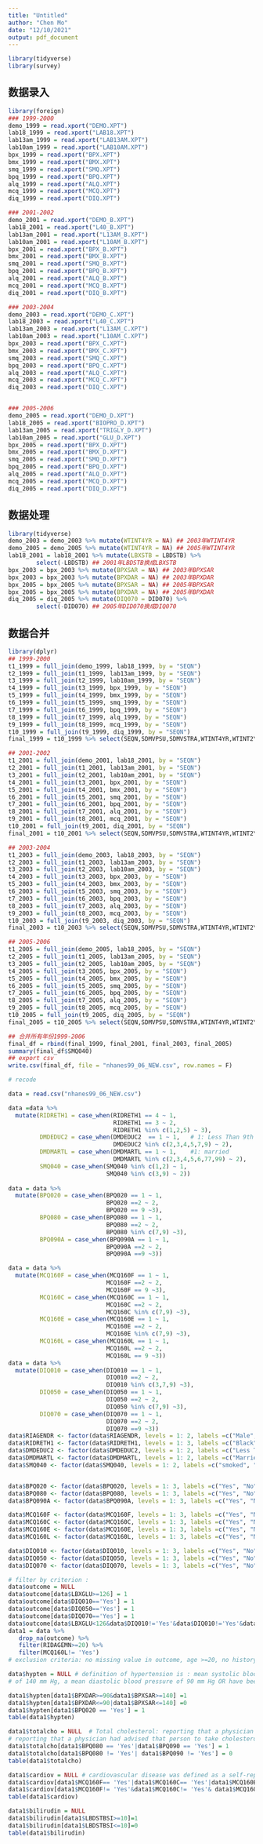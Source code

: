 ```yaml
---
title: "Untitled"
author: "Chen Mo"
date: "12/10/2021"
output: pdf_document
---
```

```r
library(tidyverse)
library(survey)
```
## 数据录入
```r
library(foreign)
### 1999-2000
demo_1999 = read.xport("DEMO.XPT")
lab18_1999 = read.xport("LAB18.XPT")
lab13am_1999 = read.xport("LAB13AM.XPT")
lab10am_1999 = read.xport("LAB10AM.XPT")
bpx_1999 = read.xport("BPX.XPT")
bmx_1999 = read.xport("BMX.XPT")
smq_1999 = read.xport("SMQ.XPT")
bpq_1999 = read.xport("BPQ.XPT")
alq_1999 = read.xport("ALQ.XPT")
mcq_1999 = read.xport("MCQ.XPT")
diq_1999 = read.xport("DIQ.XPT")

### 2001-2002
demo_2001 = read.xport("DEMO_B.XPT")
lab18_2001 = read.xport("L40_B.XPT")
lab13am_2001 = read.xport("L13AM_B.XPT")
lab10am_2001 = read.xport("L10AM_B.XPT")
bpx_2001 = read.xport("BPX_B.XPT")
bmx_2001 = read.xport("BMX_B.XPT")
smq_2001 = read.xport("SMQ_B.XPT")
bpq_2001 = read.xport("BPQ_B.XPT")
alq_2001 = read.xport("ALQ_B.XPT")
mcq_2001 = read.xport("MCQ_B.XPT")
diq_2001 = read.xport("DIQ_B.XPT")

### 2003-2004
demo_2003 = read.xport("DEMO_C.XPT")
lab18_2003 = read.xport("L40_C.XPT")
lab13am_2003 = read.xport("L13AM_C.XPT")
lab10am_2003 = read.xport("L10AM_C.XPT")
bpx_2003 = read.xport("BPX_C.XPT")
bmx_2003 = read.xport("BMX_C.XPT")
smq_2003 = read.xport("SMQ_C.XPT")
bpq_2003 = read.xport("BPQ_C.XPT")
alq_2003 = read.xport("ALQ_C.XPT")
mcq_2003 = read.xport("MCQ_C.XPT")
diq_2003 = read.xport("DIQ_C.XPT")


### 2005-2006
demo_2005 = read.xport("DEMO_D.XPT")
lab18_2005 = read.xport("BIOPRO_D.XPT")
lab13am_2005 = read.xport("TRIGLY_D.XPT")
lab10am_2005 = read.xport("GLU_D.XPT")
bpx_2005 = read.xport("BPX_D.XPT")
bmx_2005 = read.xport("BMX_D.XPT")
smq_2005 = read.xport("SMQ_D.XPT")
bpq_2005 = read.xport("BPQ_D.XPT")
alq_2005 = read.xport("ALQ_D.XPT")
mcq_2005 = read.xport("MCQ_D.XPT")
diq_2005 = read.xport("DIQ_D.XPT")
```

## 数据处理
```r
library(tidyverse)
demo_2003 = demo_2003 %>% mutate(WTINT4YR = NA) ## 2003年WTINT4YR
demo_2005 = demo_2005 %>% mutate(WTINT4YR = NA) ## 2005年WTINT4YR
lab18_2001 = lab18_2001 %>% mutate(LBXSTB = LBDSTB) %>% 
        select(-LBDSTB) ## 2001年LBDSTB换成LBXSTB
bpx_2003 = bpx_2003 %>% mutate(BPXSAR = NA) ## 2003年BPXSAR
bpx_2003 = bpx_2003 %>% mutate(BPXDAR = NA) ## 2003年BPXDAR
bpx_2005 = bpx_2005 %>% mutate(BPXSAR = NA) ## 2005年BPXSAR
bpx_2005 = bpx_2005 %>% mutate(BPXDAR = NA) ## 2005年BPXDAR
diq_2005 = diq_2005 %>% mutate(DIQ070 = DID070) %>% 
        select(-DID070) ## 2005年DID070换成DIQ070
```

## 数据合并
```r
library(dplyr)
## 1999-2000
t1_1999 = full_join(demo_1999, lab18_1999, by = "SEQN")
t2_1999 = full_join(t1_1999, lab13am_1999, by = "SEQN")
t3_1999 = full_join(t2_1999, lab10am_1999, by = "SEQN")
t4_1999 = full_join(t3_1999, bpx_1999, by = "SEQN")
t5_1999 = full_join(t4_1999, bmx_1999, by = "SEQN")
t6_1999 = full_join(t5_1999, smq_1999, by = "SEQN")
t7_1999 = full_join(t6_1999, bpq_1999, by = "SEQN")
t8_1999 = full_join(t7_1999, alq_1999, by = "SEQN")
t9_1999 = full_join(t8_1999, mcq_1999, by = "SEQN")
t10_1999 = full_join(t9_1999, diq_1999, by = "SEQN")
final_1999 = t10_1999 %>% select(SEQN,SDMVPSU,SDMVSTRA,WTINT4YR,WTINT2YR,RIDAGEMN,RIAGENDR,RIDRETH1,DMDEDUC2,DMDMARTL,LBDSTBSI,LBXTR,LBXGLU,BMXWAIST,BMXBMI,BPXSAR,BPXDAR,SMQ040,BPQ020,BPQ080,BPQ090A,ALQ120Q,ALQ130,MCQ160F,MCQ160C,MCQ160E,MCQ160L,DIQ010,DIQ050,DIQ070)

## 2001-2002
t1_2001 = full_join(demo_2001, lab18_2001, by = "SEQN")
t2_2001 = full_join(t1_2001, lab13am_2001, by = "SEQN")
t3_2001 = full_join(t2_2001, lab10am_2001, by = "SEQN")
t4_2001 = full_join(t3_2001, bpx_2001, by = "SEQN")
t5_2001 = full_join(t4_2001, bmx_2001, by = "SEQN")
t6_2001 = full_join(t5_2001, smq_2001, by = "SEQN")
t7_2001 = full_join(t6_2001, bpq_2001, by = "SEQN")
t8_2001 = full_join(t7_2001, alq_2001, by = "SEQN")
t9_2001 = full_join(t8_2001, mcq_2001, by = "SEQN")
t10_2001 = full_join(t9_2001, diq_2001, by = "SEQN")
final_2001 = t10_2001 %>% select(SEQN,SDMVPSU,SDMVSTRA,WTINT4YR,WTINT2YR,RIDAGEMN,RIAGENDR,RIDRETH1,DMDEDUC2,DMDMARTL,LBDSTBSI,LBXTR,LBXGLU,BMXWAIST,BMXBMI,BPXSAR,BPXDAR,SMQ040,BPQ020,BPQ080,BPQ090A,ALQ120Q,ALQ130,MCQ160F,MCQ160C,MCQ160E,MCQ160L,DIQ010,DIQ050,DIQ070)

## 2003-2004
t1_2003 = full_join(demo_2003, lab18_2003, by = "SEQN")
t2_2003 = full_join(t1_2003, lab13am_2003, by = "SEQN")
t3_2003 = full_join(t2_2003, lab10am_2003, by = "SEQN")
t4_2003 = full_join(t3_2003, bpx_2003, by = "SEQN")
t5_2003 = full_join(t4_2003, bmx_2003, by = "SEQN")
t6_2003 = full_join(t5_2003, smq_2003, by = "SEQN")
t7_2003 = full_join(t6_2003, bpq_2003, by = "SEQN")
t8_2003 = full_join(t7_2003, alq_2003, by = "SEQN")
t9_2003 = full_join(t8_2003, mcq_2003, by = "SEQN")
t10_2003 = full_join(t9_2003, diq_2003, by = "SEQN")
final_2003 = t10_2003 %>% select(SEQN,SDMVPSU,SDMVSTRA,WTINT4YR,WTINT2YR,RIDAGEMN,RIAGENDR,RIDRETH1,DMDEDUC2,DMDMARTL,LBDSTBSI,LBXTR,LBXGLU,BMXWAIST,BMXBMI,BPXSAR,BPXDAR,SMQ040,BPQ020,BPQ080,BPQ090A,ALQ120Q,ALQ130,MCQ160F,MCQ160C,MCQ160E,MCQ160L,DIQ010,DIQ050,DIQ070)

## 2005-2006
t1_2005 = full_join(demo_2005, lab18_2005, by = "SEQN")
t2_2005 = full_join(t1_2005, lab13am_2005, by = "SEQN")
t3_2005 = full_join(t2_2005, lab10am_2005, by = "SEQN")
t4_2005 = full_join(t3_2005, bpx_2005, by = "SEQN")
t5_2005 = full_join(t4_2005, bmx_2005, by = "SEQN")
t6_2005 = full_join(t5_2005, smq_2005, by = "SEQN")
t7_2005 = full_join(t6_2005, bpq_2005, by = "SEQN")
t8_2005 = full_join(t7_2005, alq_2005, by = "SEQN")
t9_2005 = full_join(t8_2005, mcq_2005, by = "SEQN")
t10_2005 = full_join(t9_2005, diq_2005, by = "SEQN")
final_2005 = t10_2005 %>% select(SEQN,SDMVPSU,SDMVSTRA,WTINT4YR,WTINT2YR,RIDAGEMN,RIAGENDR,RIDRETH1,DMDEDUC2,DMDMARTL,LBDSTBSI,LBXTR,LBXGLU,BMXWAIST,BMXBMI,BPXSAR,BPXDAR,SMQ040,BPQ020,BPQ080,BPQ090A,ALQ120Q,ALQ130,MCQ160F,MCQ160C,MCQ160E,MCQ160L,DIQ010,DIQ050,DIQ070)

## 合并所有年份1999-2006
final_df = rbind(final_1999, final_2001, final_2003, final_2005)
summary(final_df$SMQ040)
## export csv
write.csv(final_df, file = "nhanes99_06_NEW.csv", row.names = F)
```

```r
# recode

data = read.csv("nhanes99_06_NEW.csv")

data =data %>% 
  mutate(RIDRETH1 = case_when(RIDRETH1 == 4 ~ 1,
                              RIDRETH1 == 3 ~ 2,
                              RIDRETH1 %in% c(1,2,5) ~ 3),
         DMDEDUC2 = case_when(DMDEDUC2  == 1 ~ 1,   # 1: Less Than 9th Grade
                              DMDEDUC2 %in% c(2,3,4,5,7,9) ~ 2),
         DMDMARTL = case_when(DMDMARTL == 1 ~ 1,    #1: married
                              DMDMARTL %in% c(2,3,4,5,6,77,99) ~ 2),
         SMQ040 = case_when(SMQ040 %in% c(1,2) ~ 1,
                            SMQ040 %in% c(3,9) ~ 2))
         
data = data %>% 
  mutate(BPQ020 = case_when(BPQ020 == 1 ~ 1,
                            BPQ020 ==2 ~ 2,
                            BPQ020 == 9 ~3),
         BPQ080 = case_when(BPQ080 == 1 ~ 1,
                            BPQ080 ==2 ~ 2,
                            BPQ080 %in% c(7,9) ~3),
         BPQ090A = case_when(BPQ090A == 1 ~ 1,
                            BPQ090A ==2 ~ 2,
                            BPQ090A ==9 ~3))

data = data %>% 
  mutate(MCQ160F = case_when(MCQ160F == 1 ~ 1,
                            MCQ160F ==2 ~ 2,
                            MCQ160F == 9 ~3),
         MCQ160C = case_when(MCQ160C == 1 ~ 1,
                            MCQ160C ==2 ~ 2,
                            MCQ160C %in% c(7,9) ~3),
         MCQ160E = case_when(MCQ160E == 1 ~ 1,
                            MCQ160E ==2 ~ 2,
                            MCQ160E %in% c(7,9) ~3),
         MCQ160L = case_when(MCQ160L == 1 ~ 1,
                            MCQ160L ==2 ~ 2,
                            MCQ160L == 9 ~3))
data = data %>% 
  mutate(DIQ010 = case_when(DIQ010 == 1 ~ 1,
                            DIQ010 ==2 ~ 2,
                            DIQ010 %in% c(3,7,9) ~3),
         DIQ050 = case_when(DIQ050 == 1 ~ 1,
                            DIQ050 ==2 ~ 2,
                            DIQ050 %in% c(7,9) ~3),
         DIQ070 = case_when(DIQ070 == 1 ~ 1,
                            DIQ070 ==2 ~ 2,
                            DIQ070 ==9 ~3))
data$RIAGENDR <- factor(data$RIAGENDR, levels = 1: 2, labels =c("Male", "Female"))
data$RIDRETH1 <- factor(data$RIDRETH1, levels = 1: 3, labels =c("Black", "White", "other"))
data$DMDEDUC2 <- factor(data$DMDEDUC2, levels = 1: 2, labels =c("Less Than 9th Grade", "9th Grade or above"))
data$DMDMARTL <- factor(data$DMDMARTL, levels = 1: 2, labels =c("Married", "Non-Married"))
data$SMQ040 <- factor(data$SMQ040, levels = 1: 2, labels =c("smoked", "Non-smoked"))


data$BPQ020 <- factor(data$BPQ020, levels = 1: 3, labels =c("Yes", "No", "other"))
data$BPQ080 <- factor(data$BPQ080, levels = 1: 3, labels =c("Yes", "No", "other"))
data$BPQ090A <- factor(data$BPQ090A, levels = 1: 3, labels =c("Yes", "No", "other"))

data$MCQ160F <- factor(data$MCQ160F, levels = 1: 3, labels =c("Yes", "No", "other"))
data$MCQ160C <- factor(data$MCQ160C, levels = 1: 3, labels =c("Yes", "No", "other"))
data$MCQ160E <- factor(data$MCQ160E, levels = 1: 3, labels =c("Yes", "No", "other"))
data$MCQ160L <- factor(data$MCQ160L, levels = 1: 3, labels =c("Yes", "No", "other"))

data$DIQ010 <- factor(data$DIQ010, levels = 1: 3, labels =c("Yes", "No", "other"))
data$DIQ050 <- factor(data$DIQ050, levels = 1: 3, labels =c("Yes", "No", "other"))
data$DIQ070 <- factor(data$DIQ070, levels = 1: 3, labels =c("Yes", "No", "other")) 

```

```r
# filter by criterion :
data$outcome = NULL
data$outcome[data$LBXGLU>=126] = 1
data$outcome[data$DIQ010=='Yes'] = 1
data$outcome[data$DIQ050=='Yes'] = 1
data$outcome[data$DIQ070=='Yes'] = 1
data$outcome[data$LBXGLU<126&data$DIQ010!='Yes'&data$DIQ010!='Yes'&data$DIQ010!='Yes'] = 0
data1 = data %>%
   drop_na(outcome) %>%
   filter(RIDAGEMN>=20) %>%
   filter(MCQ160L!= 'Yes')
# exclusion criteria: no missing value in outcome, age >=20, no history of liver disease.

data$hypten = NULL # definition of hypertension is : mean systolic blood pressure
# of 140 mm Hg, a mean diastolic blood pressure of 90 mm Hg OR have been told by doctor

data1$hypten[data1$BPXDAR>=90&data1$BPXSAR>=140] =1
data1$hypten[data1$BPXDAR<=90|data1$BPXSAR<=140] =0
data1$hypten[data1$BPQ020 == 'Yes'] = 1
table(data1$hypten)

data1$totalcho = NULL  # Total cholesterol: reporting that a physician had diagnosed that person with high cholesterol OR
# reporting that a physician had advised that person to take cholesterol lowering medications 
data1$totalcho[data1$BPQ080 == 'Yes'|data1$BPQ090 == 'Yes'] = 1
data1$totalcho[data1$BPQ080 != 'Yes'| data1$BPQ090 != 'Yes'] = 0
table(data1$totalcho)

data1$cardiov = NULL # cardiovascular disease was defined as a self-reported history of coronary heart disease, previous heart attack, or history of stroke. 
data1$cardiov[data1$MCQ160F== 'Yes'|data1$MCQ160C== 'Yes'|data1$MCQ160E== 'Yes']=1
data1$cardiov[data1$MCQ160F!= 'Yes'&data1$MCQ160C!= 'Yes'& data1$MCQ160E!= 'Yes']=0
table(data1$cardiov)

data1$bilirudin = NULL
data1$bilirudin[data1$LBDSTBSI>=10]=1
data1$bilirudin[data1$LBDSTBSI<=10]=0
table(data1$bilirudin)
```